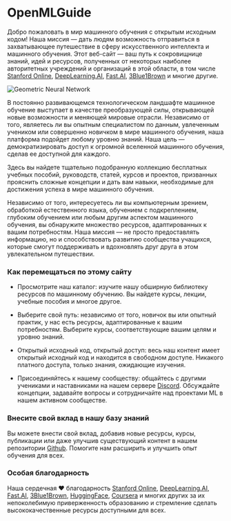 # OpenMLGuide

Добро пожаловать в мир машинного обучения с открытым исходным кодом! Наша миссия — дать людям возможность отправиться в захватывающее путешествие в сферу искусственного интеллекта и машинного обучения. Этот веб-сайт — ваш путь к сокровищнице знаний, идей и ресурсов, полученных от некоторых наиболее авторитетных учреждений и организаций в этой области, в том числе [Stanford Online](https://online.stanford.edu/), [DeepLearning.AI](https://www.deeplearning.ai/), [Fast.AI](https://www.fast.ai/), [3Blue1Brown](https://www.youtube.com/@3blue1brown) и многие другие.

![Geometric Neural Network](public/static/img/geometricNeuralNetwork.jpg)

В постоянно развивающемся технологическом ландшафте машинное обучение выступает в качестве преобразующей силы, открывающей новые возможности и меняющей мировые отрасли. Независимо от того, являетесь ли вы опытным специалистом по данным, увлеченным учеником или совершенно новичком в мире машинного обучения, наша платформа подойдет любому уровню знаний. Наша цель — демократизировать доступ к огромной вселенной машинного обучения, сделав ее доступной для каждого.

Здесь вы найдете тщательно подобранную коллекцию бесплатных учебных пособий, руководств, статей, курсов и проектов, призванных прояснить сложные концепции и дать вам навыки, необходимые для достижения успеха в мире машинного обучения.

Независимо от того, интересуетесь ли вы компьютерным зрением, обработкой естественного языка, обучением с подкреплением, глубоким обучением или любым другим аспектом машинного обучения, вы обнаружите множество ресурсов, адаптированных к вашим потребностям. Наша миссия — не просто предоставлять информацию, но и способствовать развитию сообщества учащихся, которые смогут поддерживать и вдохновлять друг друга в этом увлекательном путешествии.

### Как перемещаться по этому сайту

- Просмотрите наш каталог: изучите нашу обширную библиотеку ресурсов по машинному обучению. Вы найдете курсы, лекции, учебные пособия и многое другое.

- Выберите свой путь: независимо от того, новичок вы или опытный практик, у нас есть ресурсы, адаптированные к вашим потребностям. Выберите курсы, соответствующие вашим целям и уровню знаний.

- Открытый исходный код, открытый доступ: весь наш контент имеет открытый исходный код и находится в свободном доступе. Никакого платного доступа, только знания, ожидающие изучения.

- Присоединяйтесь к нашему сообществу: общайтесь с другими учениками и наставниками на нашем сервере [Discord](https://discord.gg/vp4E46d3jB). Обсуждайте концепции, задавайте вопросы и сотрудничайте над проектами ML в нашем активном сообществе.

### Внесите свой вклад в нашу базу знаний

Вы можете внести свой вклад, добавив новые ресурсы, курсы, публикации или даже улучшив существующий контент в нашем репозитории [Github](https://github.com/severus27/OpenMLGuide). Помогите нам расширить и улучшить опыт обучения для всех.

### Особая благодарность

Наша сердечная ❤️ благодарность [Stanford Online](https://online.stanford.edu/), [DeepLearning.AI](https://www.deeplearning.ai/), [Fast.AI](https://www.fast.ai/), [3Blue1Brown](https://www.youtube.com/@3blue1brown), [HuggingFace](https://huggingface.co/), [Coursera](http://coursera.org/) и многих других за их непоколебимую приверженность образованию и стремление сделать высококачественные ресурсы доступными для всех.
